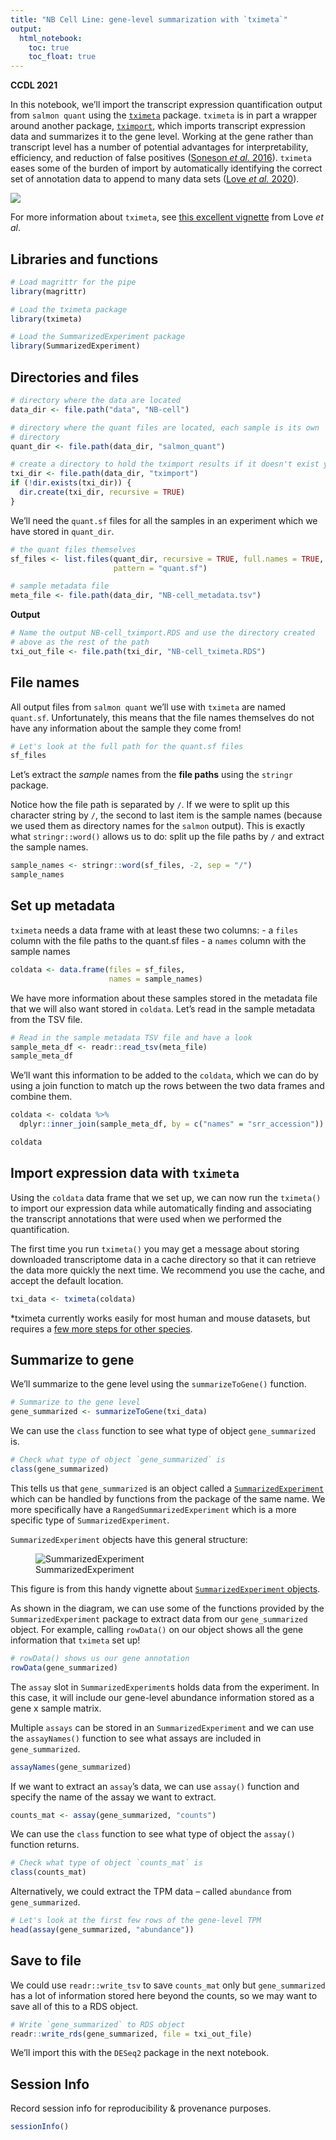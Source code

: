 ```yaml
---
title: "NB Cell Line: gene-level summarization with `tximeta`"
output:   
  html_notebook: 
    toc: true
    toc_float: true
---
```


**CCDL 2021**

In this notebook, we'll import the transcript expression quantification output from `salmon quant` using the [`tximeta`](https://bioconductor.org/packages/release/bioc/html/tximeta.html) package.
`tximeta` is in part a wrapper around another package, [`tximport`](https://bioconductor.org/packages/release/bioc/html/tximport.html), which imports transcript expression data and summarizes it to the gene level.
Working at the gene rather than transcript level has a number of potential advantages for interpretability, efficiency, and reduction of false positives ([Soneson _et al._ 2016](https://doi.org/10.12688/f1000research.7563.2)).
`tximeta` eases some of the burden of import by automatically identifying the correct set of annotation data to append to many data sets ([Love _et al._ 2020](https://journals.plos.org/ploscompbiol/article?id=10.1371/journal.pcbi.1007664)).

![](diagrams/rna-seq_5.png)

For more information about `tximeta`, see [this excellent vignette](https://www.bioconductor.org/packages/devel/bioc/vignettes/tximeta/inst/doc/tximeta.html) from Love _et al_.

## Libraries and functions

```r
# Load magrittr for the pipe
library(magrittr)

# Load the tximeta package
library(tximeta)

# Load the SummarizedExperiment package
library(SummarizedExperiment)
```

## Directories and files

```r
# directory where the data are located
data_dir <- file.path("data", "NB-cell")

# directory where the quant files are located, each sample is its own
# directory
quant_dir <- file.path(data_dir, "salmon_quant")

# create a directory to hold the tximport results if it doesn't exist yet
txi_dir <- file.path(data_dir, "tximport")
if (!dir.exists(txi_dir)) {
  dir.create(txi_dir, recursive = TRUE)
}
```

We'll need the `quant.sf` files for all the samples in an experiment which we have stored in `quant_dir`. 

```r
# the quant files themselves
sf_files <- list.files(quant_dir, recursive = TRUE, full.names = TRUE,
                       pattern = "quant.sf")
```

```r
# sample metadata file
meta_file <- file.path(data_dir, "NB-cell_metadata.tsv")
```

**Output**

```r
# Name the output NB-cell_tximport.RDS and use the directory created 
# above as the rest of the path
txi_out_file <- file.path(txi_dir, "NB-cell_tximeta.RDS")
```

## File names

All output files from `salmon quant` we'll use with `tximeta` are named `quant.sf`.
Unfortunately, this means that the file names themselves do not have any information about the sample they come from!

```r
# Let's look at the full path for the quant.sf files
sf_files
```

Let's extract the _sample_ names from the **file paths** using the `stringr` package.

Notice how the file path is separated by `/`.
If we were to split up this character string by `/`, the second to last item is the sample names (because we used them as directory names for the `salmon` output).
This is exactly what `stringr::word()` allows us to do: split up the file paths by `/` and extract the sample names.

```r
sample_names <- stringr::word(sf_files, -2, sep = "/")
sample_names
```

## Set up metadata

`tximeta` needs a data frame with at least these two columns: 
- a `files` column  with the file paths to the quant.sf files
- a `names` column with the sample names

```r
coldata <- data.frame(files = sf_files, 
                      names = sample_names)
```

We have more information about these samples stored in the metadata file that we will also want stored in `coldata`. 
Let's read in the sample metadata from the TSV file.

```r
# Read in the sample metadata TSV file and have a look
sample_meta_df <- readr::read_tsv(meta_file)
sample_meta_df
```

We'll want this information to be added to the `coldata`, which we can do by using a join function to match up the rows between the two data frames and combine them. 

```r
coldata <- coldata %>%
  dplyr::inner_join(sample_meta_df, by = c("names" = "srr_accession"))

coldata
```

## Import expression data with `tximeta`

Using the `coldata` data frame that we set up, we can now run the `tximeta()` to import our expression data while automatically finding and associating the transcript annotations that were used when we performed the quantification.

The first time you run `tximeta()` you may get a message about storing downloaded transcriptome data in a cache directory so that it can retrieve the data more quickly the next time.
We recommend you use the cache, and accept the default location.

```r
txi_data <- tximeta(coldata)
```

*tximeta currently works easily for most human and mouse datasets, but requires a [few more steps for other species](https://bioconductor.org/packages/release/bioc/vignettes/tximeta/inst/doc/tximeta.html#What_if_checksum_isn%E2%80%99t_known).

## Summarize to gene

We'll summarize to the gene level using the `summarizeToGene()` function.

```r
# Summarize to the gene level
gene_summarized <- summarizeToGene(txi_data) 
```

We can use the `class` function to see what type of object `gene_summarized` is.

```r
# Check what type of object `gene_summarized` is
class(gene_summarized)
```

This tells us that `gene_summarized` is an object called a [`SummarizedExperiment`](https://www.rdocumentation.org/packages/SummarizedExperiment/versions/1.2.3/topics/SummarizedExperiment-class) which can be handled by functions from the package of the same name. 
We more specifically have a `RangedSummarizedExperiment` which is a more specific type of `SummarizedExperiment`.

`SummarizedExperiment` objects have this general structure:  

![SummarizedExperiment](diagrams/SummarizeExperiment-structure.png)

This figure is from this handy vignette about [`SummarizedExperiment` objects](https://www.bioconductor.org/packages/devel/bioc/vignettes/SummarizedExperiment/inst/doc/SummarizedExperiment.html).

As shown in the diagram, we can use some of the functions provided by the `SummarizedExperiment` package to extract data from our `gene_summarized` object. 
For example, calling `rowData()` on our object shows all the gene information that `tximeta` set up!

```r
# rowData() shows us our gene annotation
rowData(gene_summarized)
```

The `assay` slot in `SummarizedExperiment`s holds data from the experiment. 
In this case, it will include our gene-level abundance information stored as a gene x sample matrix. 

Multiple `assays` can be stored in an `SummarizedExperiment` and we can use the `assayNames()` function to see what assays are included in `gene_summarized`. 

```r
assayNames(gene_summarized)
```

If we want to extract an `assay`'s data, we can use `assay()` function and specify the name of the assay we want to extract.

```r
counts_mat <- assay(gene_summarized, "counts")
```

We can use the `class` function to see what type of object the `assay()` function returns.

```r
# Check what type of object `counts_mat` is
class(counts_mat)
```

Alternatively, we could extract the TPM data -- called `abundance` from `gene_summarized`.

```r
# Let's look at the first few rows of the gene-level TPM
head(assay(gene_summarized, "abundance"))
```

## Save to file

We could use `readr::write_tsv` to save `counts_mat` only but `gene_summarized` has a lot of information stored here beyond the counts, so we may want to save all of this to a RDS object. 

```r
# Write `gene_summarized` to RDS object
readr::write_rds(gene_summarized, file = txi_out_file)
```

We'll import this with the `DESeq2` package in the next notebook.

## Session Info

Record session info for reproducibility & provenance purposes.

```r
sessionInfo()
```
